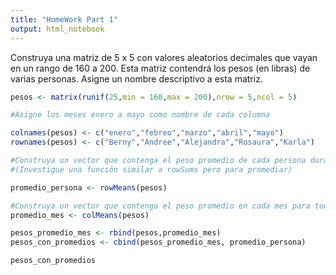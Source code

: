 ```yaml
---
title: "HomeWork Part 1"
output: html_notebook
---
```


Construya una matriz de 5 x 5 con valores aleatorios decimales que vayan en un rango de 160 a 200. 
Esta matriz contendrá los pesos (en libras) de varias personas. Asigne un nombre descriptivo a esta matriz.


```r
pesos <- matrix(runif(25,min = 160,max = 200),nrow = 5,ncol = 5)

#Asigne los meses enero a mayo como nombre de cada columna

colnames(pesos) <- c("enero","febreo","marzo","abril","mayo")
rownames(pesos) <- c("Berny","Andree","Alejandra","Rosaura","Karla")

#Construya un vector que contenga el peso promedio de cada persona durante los meses de enero a mayo.
#(Investigue una función similar a rowSums pero para promediar)

promedio_persona <- rowMeans(pesos)

#Construya un vector que contenga el peso promedio en cada mes para todas las personas.
promedio_mes <- colMeans(pesos)

pesos_promedio_mes <- rbind(pesos,promedio_mes)
pesos_con_promedios <- cbind(pesos_promedio_mes, promedio_persona)

pesos_con_promedios
```


